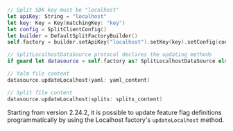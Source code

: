 ```swift title="Swift"
// Split SDK key must be "localhost"
let apiKey: String = "localhost"
let key: Key = Key(matchingKey: "key")
let config = SplitClientConfig()
let builder = DefaultSplitFactoryBuilder()
self.factory = builder.setApiKey("localhost").setKey(key).setConfig(config).build()

// SplitLocalhostDataSource protocol declares the updating methods
if guard let datasource = self.factory as? SplitLocalhostDataSource else { return }

// Yalm file content
datasource.updateLocalhost(yaml: yaml_content)

// Split file content
datasource.updateLocalhost(splits: splits_content)
```

Starting from version 2.24.2, it is possible to update feature flag definitions programmatically by using the Localhost factory's `updateLocalhost` method.